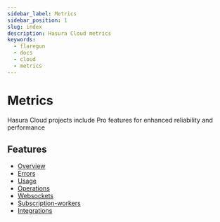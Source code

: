 ```yaml
---
sidebar_label: Metrics
sidebar_position: 1
slug: index
description: Hasura Cloud metrics
keywords:
  - flaregun
  - docs
  - cloud
  - metrics
---
```



# Metrics

Hasura Cloud projects include Pro features for enhanced reliability and performance

<Thumbnail
  src="/img/graphql/cloud/metrics/monitoring-tab-overview.png"
  alt="Hasura Cloud Console overview tab"
/>

## Features

- [Overview](/graphql/cloud/metrics/overview.mdx)
- [Errors](/graphql/cloud/metrics/errors.mdx)
- [Usage](/graphql/cloud/metrics/usage.mdx)
- [Operations](/graphql/cloud/metrics/operations.mdx)
- [Websockets](/graphql/cloud/metrics/websockets.mdx)
- [Subscription-workers](/graphql/cloud/metrics/subscription-workers.mdx)
- [Integrations](/graphql/cloud/metrics/integrations/index.mdx)
